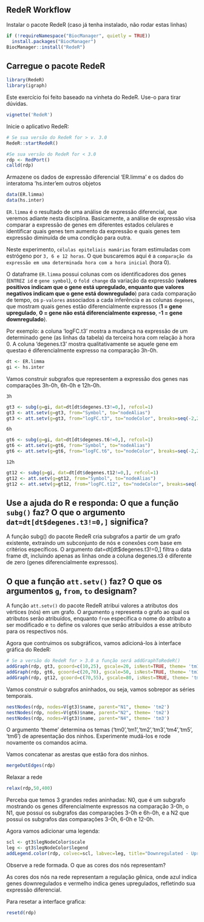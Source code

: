 ## RedeR Workflow

Instalar o pacote RedeR (caso já tenha instalado, não rodar estas linhas)

```r
if (!requireNamespace("BiocManager", quietly = TRUE))
  install.packages("BiocManager")
BiocManager::install("RedeR")
```

## Carregue o pacote RedeR

```r
library(RedeR)
library(igraph)
```

::: callout-warning
Este exercício foi feito baseado na vinheta do RedeR. Use-o para tirar dúvidas.
:::

```r
vignette('RedeR')
```

Inicie o aplicativo RedeR:

```r
# Se sua versão do RedeR for > v. 3.0
RedeR::startRedeR()

#Se sua versão do RedeR for < 3.0
rdp <- RedPort()
calld(rdp)
```

Armazene os dados de expressão diferencial 'ER.limma' e os dados do interatoma 'hs.inter'em outros objetos

```r
data(ER.limma)
data(hs.inter)
```

`ER.limma` é o resultado de uma análise de expressão diferencial, que veremos adiante nesta disciplina. Basicamente, a análise de expressão visa comparar a expressão de genes em diferentes estados celulares e identificar quais genes tem aumento da expressão e quais genes tem expressão diminuída de uma condição para outra.

Neste experimento, `células epiteliais mamárias` foram estimuladas com estrógeno por `3, 6 e 12 horas`. O que buscaremos aqui é a `comparação da expressão em uma determinada hora com a hora inicial` (hora 0).

O dataframe `ER.limma` possui colunas com os identificadores dos genes (`ENTREZ id` e `gene symbol`), o `fold change` da variação da expressão (**valores positivos indicam que o gene está upregulado, enquanto que valores negativos indicam que o gene está downregulado**) para cada comparação de tempo, os `p-valores` associados a cada inferência e as colunas `degenes`, que mostram quais genes estão diferencialmente expressos (**1 = gene upregulado**, **0 = gene não está diferencialmente expresso**, **-1 = gene downregulado**).

::: callout-tip
Por exemplo: a coluna 'logFC.t3' mostra a mudança na expressão de um determinado gene (as linhas da tabela) da terceira hora com relação à hora 0. A coluna 'degenes.t3' mostra qualitativamente se aquele gene em questao é diferencialmente expresso na comparação 3h-0h.
:::

```r
dt <- ER.limma
gi <- hs.inter
```

Vamos construir subgrafos que representem a expressão dos genes nas comparações 3h-0h, 6h-0h e 12h-0h.

`3h`

```r
gt3 <- subg(g=gi, dat=dt[dt$degenes.t3!=0,], refcol=1)
gt3 <- att.setv(g=gt3, from="Symbol", to="nodeAlias")
gt3 <- att.setv(g=gt3, from="logFC.t3", to="nodeColor", breaks=seq(-2,2,0.4), pal=2)
```

`6h`

```r
gt6 <- subg(g=gi, dat=dt[dt$degenes.t6!=0,], refcol=1)
gt6 <- att.setv(g=gt6, from="Symbol", to="nodeAlias")
gt6 <- att.setv(g=gt6, from="logFC.t6", to="nodeColor", breaks=seq(-2,2,0.4), pal=2)
```

`12h`

```r
gt12 <- subg(g=gi, dat=dt[dt$degenes.t12!=0,], refcol=1)
gt12 <- att.setv(g=gt12, from="Symbol", to="nodeAlias")
gt12 <- att.setv(g=gt12, from="logFC.t12", to="nodeColor", breaks=seq(-2,2,0.4), pal=2)
```

::: {.callout-tip collapse="true"}
## Use a ajuda do R e responda: O que a função `subg()` faz? O que o argumento `dat=dt[dt$degenes.t3!=0,]` significa?

A função subg() do pacote RedeR cria subgrafos a partir de um grafo existente, extraindo um subconjunto de nós e conexões com base em critérios específicos. O argumento dat=dt[dt$degenes.t3!=0,] filtra o data frame dt, incluindo apenas as linhas onde a coluna degenes.t3 é diferente de zero (genes diferencialmente expressos).
:::

::: {.callout-tip collapse="true"}
## O que a função `att.setv()` faz? O que os argumentos `g`, `from`, `to` designam?

A função `att.setv()` do pacote RedeR atribui valores a atributos dos vértices (nós) em um grafo. O argumento `g` representa o grafo ao qual os atributos serão atribuídos, enquanto `from` especifica o nome do atributo a ser modificado e `to` define os valores que serão atribuídos a esse atributo para os respectivos nós.
:::

Agora que contruimos os subgráficos, vamos adicioná-los à interface gráfica do RedeR:
```r
# Se a versão do RedeR for > 3.0 a função será addGraphToRedeR()
addGraph(rdp, gt3, gcoord=c(10,25), gscale=20, isNest=TRUE, theme= 'tm1' , zoom=30)
addGraph(rdp, gt6, gcoord=c(20,70), gscale=50, isNest=TRUE, theme= 'tm1' , zoom=30)
addGraph(rdp, gt12, gcoord=c(70,55), gscale=80, isNest=TRUE, theme= 'tm1' , zoom=30)
```

Vamos construir o subgrafos aninhados, ou seja, vamos sobrepor as séries temporais.
```r
nestNodes(rdp, nodes=V(gt3)$name, parent="N1", theme= 'tm2')
nestNodes(rdp, nodes=V(gt6)$name, parent="N2", theme= 'tm2')
nestNodes(rdp, nodes=V(gt3)$name, parent="N4", theme= 'tm3')
```

::: {.callout-tip}
O argumento 'theme' determina os temas ('tm0','tm1','tm2','tm3','tm4','tm5', 'tm6') de apresentação dos ninhos. 
Experimente mudá-los e rode novamente os comandos acima.
:::

Vamos concatenar as arestas que estão fora dos ninhos. 
```r
mergeOutEdges(rdp)
```

Relaxar a rede
```r
relax(rdp,50,400)
```

Perceba que temos 3 grandes redes aninhadas: N0, que é um subgrafo mostrando os genes diferencialmente expressos na comparação 3-0h, o N1, que possui os subgrafos das comparações 3-0h e 6h-0h, e a N2 que possui os subgrafos das comparações 3-0h, 6-0h e 12-0h.

Agora vamos adicionar uma legenda:
```r
scl <- gt3$legNodeColor$scale 
leg <- gt3$legNodeColor$legend 
addLegend.color(rdp, colvec=scl, labvec=leg, title="Downregulated - Upregulated")
```

::: {.callout-tip collapse="true"}
Observe a rede formada. O que as cores dos nós representam?

As cores dos nós na rede representam a regulação gênica, onde azul indica genes downregulados e vermelho indica genes upregulados, refletindo sua expressão diferencial.
:::

Para resetar a interface grafica:
```r
resetd(rdp)
```

